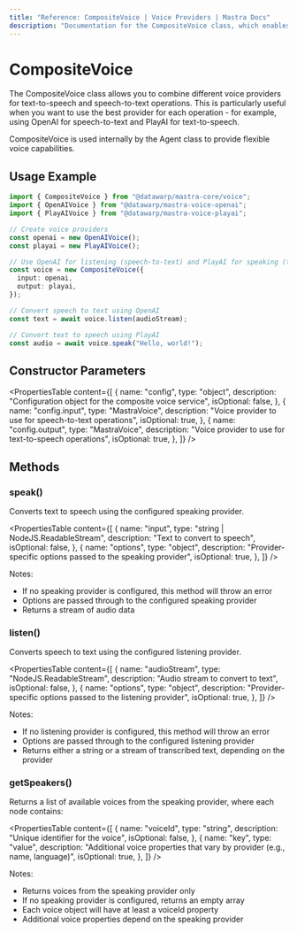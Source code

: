 ```yaml
---
title: "Reference: CompositeVoice | Voice Providers | Mastra Docs"
description: "Documentation for the CompositeVoice class, which enables combining multiple voice providers for flexible text-to-speech and speech-to-text operations."
---
```


# CompositeVoice

The CompositeVoice class allows you to combine different voice providers for text-to-speech and speech-to-text operations. This is particularly useful when you want to use the best provider for each operation - for example, using OpenAI for speech-to-text and PlayAI for text-to-speech.

CompositeVoice is used internally by the Agent class to provide flexible voice capabilities.

## Usage Example

```typescript
import { CompositeVoice } from "@datawarp/mastra-core/voice";
import { OpenAIVoice } from "@datawarp/mastra-voice-openai";
import { PlayAIVoice } from "@datawarp/mastra-voice-playai";

// Create voice providers
const openai = new OpenAIVoice();
const playai = new PlayAIVoice();

// Use OpenAI for listening (speech-to-text) and PlayAI for speaking (text-to-speech)
const voice = new CompositeVoice({
  input: openai,
  output: playai,
});

// Convert speech to text using OpenAI
const text = await voice.listen(audioStream);

// Convert text to speech using PlayAI
const audio = await voice.speak("Hello, world!");
```

## Constructor Parameters

<PropertiesTable
  content={[
    {
      name: "config",
      type: "object",
      description: "Configuration object for the composite voice service",
      isOptional: false,
    },
    {
      name: "config.input",
      type: "MastraVoice",
      description: "Voice provider to use for speech-to-text operations",
      isOptional: true,
    },
    {
      name: "config.output",
      type: "MastraVoice",
      description: "Voice provider to use for text-to-speech operations",
      isOptional: true,
    },
  ]}
/>

## Methods

### speak()

Converts text to speech using the configured speaking provider.

<PropertiesTable
  content={[
    {
      name: "input",
      type: "string | NodeJS.ReadableStream",
      description: "Text to convert to speech",
      isOptional: false,
    },
    {
      name: "options",
      type: "object",
      description: "Provider-specific options passed to the speaking provider",
      isOptional: true,
    },
  ]}
/>

Notes:

- If no speaking provider is configured, this method will throw an error
- Options are passed through to the configured speaking provider
- Returns a stream of audio data

### listen()

Converts speech to text using the configured listening provider.

<PropertiesTable
  content={[
    {
      name: "audioStream",
      type: "NodeJS.ReadableStream",
      description: "Audio stream to convert to text",
      isOptional: false,
    },
    {
      name: "options",
      type: "object",
      description: "Provider-specific options passed to the listening provider",
      isOptional: true,
    },
  ]}
/>

Notes:

- If no listening provider is configured, this method will throw an error
- Options are passed through to the configured listening provider
- Returns either a string or a stream of transcribed text, depending on the provider

### getSpeakers()

Returns a list of available voices from the speaking provider, where each node contains:

<PropertiesTable
  content={[
    {
      name: "voiceId",
      type: "string",
      description: "Unique identifier for the voice",
      isOptional: false,
    },
    {
      name: "key",
      type: "value",
      description:
        "Additional voice properties that vary by provider (e.g., name, language)",
      isOptional: true,
    },
  ]}
/>

Notes:

- Returns voices from the speaking provider only
- If no speaking provider is configured, returns an empty array
- Each voice object will have at least a voiceId property
- Additional voice properties depend on the speaking provider
